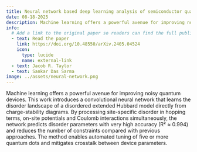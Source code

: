 ```yaml
---
title: Neural network based deep learning analysis of semiconductor quantum dot qubits for automated control
date: 08-18-2025
description: Machine learning offers a powerful avenue for improving noisy quantum devices.  This work introduces a convolutional neural network that learns the disorder landscape of a disordered extended Hubbard model directly from charge-stability diagrams.  By processing site-specific disorder in hopping terms, on-site potentials and Coulomb interactions simultaneously, the network predicts disorder parameters with very high accuracy and reduces the number of constraints compared with previous approaches.  The method enables automated tuning of five or more quantum dots and mitigates crosstalk between device parameters.
info:
  # Add a link to the original paper so readers can find the full publication
  - text: Read the paper
    link: https://doi.org/10.48550/arXiv.2405.04524
    icon:
      type: lucide
      name: external-link
  - text: Jacob R. Taylor
  - text: Sankar Das Sarma
image: ../assets/neural-network.png
---
```


Machine learning offers a powerful avenue for improving noisy quantum devices.  This work introduces a convolutional neural network that learns the disorder landscape of a disordered extended Hubbard model directly from charge-stability diagrams.  By processing site-specific disorder in hopping terms, on-site potentials and Coulomb interactions simultaneously, the network predicts disorder parameters with very high accuracy (R² ≈ 0.994) and reduces the number of constraints compared with previous approaches.  The method enables automated tuning of five or more quantum dots and mitigates crosstalk between device parameters.
